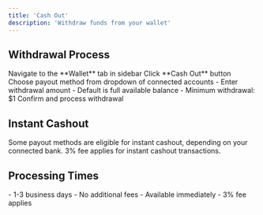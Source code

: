```yaml
---
title: 'Cash Out'
description: 'Withdraw funds from your wallet'
---
```


## Withdrawal Process

<Steps>
  <Step title="Access Wallet">
    Navigate to the **Wallet** tab in sidebar
  </Step>
  
  <Step title="Initiate Cashout">
    Click **Cash Out** button
  </Step>
  
  <Step title="Select Method">
    Choose payout method from dropdown of connected accounts
  </Step>
  
  <Step title="Enter Amount">
    - Enter withdrawal amount
    - Default is full available balance
    - Minimum withdrawal: $1
  </Step>
  
  <Step title="Send Payout">
    Confirm and process withdrawal
  </Step>
</Steps>

## Instant Cashout

<Note>
  Some payout methods are eligible for instant cashout, depending on your connected bank.
</Note>

<Warning>
  3% fee applies for instant cashout transactions.
</Warning>

## Processing Times

<CardGroup cols={2}>
  <Card title="Standard Transfer" icon="calendar">
    - 1-3 business days
    - No additional fees
  </Card>
  <Card title="Instant Transfer" icon="bolt">
    - Available immediately
    - 3% fee applies
  </Card>
</CardGroup> 